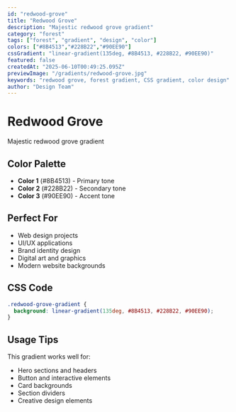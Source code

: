 ```yaml
---
id: "redwood-grove"
title: "Redwood Grove"
description: "Majestic redwood grove gradient"
category: "forest"
tags: ["forest", "gradient", "design", "color"]
colors: ["#8B4513","#228B22","#90EE90"]
cssGradient: "linear-gradient(135deg, #8B4513, #228B22, #90EE90)"
featured: false
createdAt: "2025-06-10T00:49:25.095Z"
previewImage: "/gradients/redwood-grove.jpg"
keywords: "redwood grove, forest gradient, CSS gradient, color design"
author: "Design Team"
---
```


# Redwood Grove

Majestic redwood grove gradient

## Color Palette

- **Color 1** (#8B4513) - Primary tone
- **Color 2** (#228B22) - Secondary tone
- **Color 3** (#90EE90) - Accent tone

## Perfect For

- Web design projects
- UI/UX applications
- Brand identity design
- Digital art and graphics
- Modern website backgrounds

## CSS Code

```css
.redwood-grove-gradient {
  background: linear-gradient(135deg, #8B4513, #228B22, #90EE90);
}
```

## Usage Tips

This gradient works well for:
- Hero sections and headers
- Button and interactive elements
- Card backgrounds
- Section dividers
- Creative design elements
